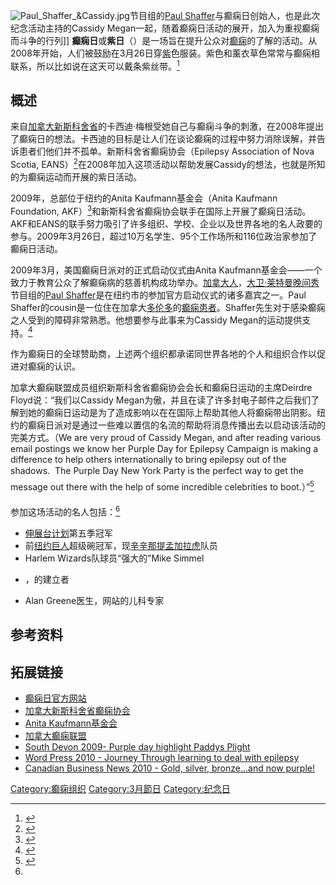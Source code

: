 [[File:Paul_Shaffer_&Cassidy.jpg|thumb]]节目组的[[Paul_Shaffer|Paul Shaffer]]与癫痫日创始人，也是此次纪念活动主持的Cassidy Megan一起，随着癫痫日活动的展开，加入为重视癫痫而斗争的行列]]
'''癫痫日'''或'''紫日'''（{{lang-en|'''Purple Day'''}}）是一场旨在提升公众对[[癫痫|癫痫]]的了解的活动。从2008年开始，人们被鼓励在3月26日穿[[紫|紫]]色服装。紫色和薰衣草色常常与癫痫相联系，所以比如说在这天可以戴条紫丝带。<ref name=PurpleDay>{{cite web|title=Purple Day|url=http://www.purpleday.org/|accessdate=2010-08-14|language=en|archive-date=2021-04-14|archive-url=https://web.archive.org/web/20210414201417/https://www.purpleday.org/|dead-url=no}}</ref>

== 概述 ==
来自[[加拿大|加拿大]][[新斯科舍省|新斯科舍省]]的卡西迪·梅根受她自己与癫痫斗争的刺激，在2008年提出了癫痫日的想法。卡西迪的目标是让人们在谈论癫痫的过程中努力消除误解，并告诉患者们他们并不孤单。新斯科舍省癫痫协会（Epilepsy Association of Nova Scotia, EANS）<ref>{{cite web|url=http://www.epilepsyns.com|title=Cassidy Megan, founder of the March 26 Purple Day for Epilepsy meets Her Majesty The Queen|publisher=epilepsyns.com|accessdate=2010-11-25|language=en|archive-date=2021-04-21|archive-url=https://web.archive.org/web/20210421194615/http://epilepsyns.com/|dead-url=no}}</ref>在2008年加入这项活动以帮助发展Cassidy的想法，也就是所知的为癫痫运动而开展的紫日活动。

2009年，总部位于纽约的Anita Kaufmann基金会（Anita Kaufmann Foundation, AKF）<ref>{{cite web|url=http://www.akfus.org|title=Anita Kaufmann基金会主页|language=en|access-date=2015-02-13|archive-date=2020-08-26|archive-url=https://web.archive.org/web/20200826033315/http://www.akfus.org/|dead-url=no}}</ref>和新斯科舍省癫痫协会联手在国际上开展了癫痫日活动。AKF和EANS的联手努力吸引了许多组织、学校、企业以及世界各地的名人政要的参与。2009年3月26日，超过10万名学生、95个工作场所和116位政治家参加了癫痫日活动。

2009年3月，美国癫痫日派对的正式启动仪式由Anita Kaufmann基金会——一个致力于教育公众了解癫痫病的慈善机构成功举办。[[加拿大人|加拿大人]]，[[大卫·莱特曼晚间秀|大卫·莱特曼晚间秀]]节目组的[[Paul_Shaffer|Paul Shaffer]]是在纽约市的{{le|迪伦糖果吧|Dylan's Candy Bar}}参加官方启动仪式的诸多嘉宾之一。Paul Shaffer的cousin是一位住在加拿大[[多伦多|多伦多]]的[[癫痫患者|癫痫患者]]。Shaffer先生对于感染癫痫之人受到的障碍非常熟悉。他想要参与此事来为Cassidy Megan的运动提供支持。<ref name="Host">{{cite web|url=http://inherownwrite.blogspot.com/2009/03/purple-day-in-new-york-city.html|title=Purple Day in New York City|date=2009-03-14|publisher=inherownwrite.blogspot.com|accessdate=2010-11-25|language=en|archive-date=2017-01-03|archive-url=https://web.archive.org/web/20170103094617/http://inherownwrite.blogspot.com/2009/03/purple-day-in-new-york-city.html|dead-url=no}}</ref>

作为癫痫日的全球赞助商，上述两个组织都承诺同世界各地的个人和组织合作以促进对癫痫的认识。

加拿大癫痫联盟成员组织新斯科舍省癫痫协会会长和癫痫日运动的主席Deirdre Floyd说：“我们以Cassidy Megan为傲，并且在读了许多封电子邮件之后我们了解到她的癫痫日运动是为了造成影响以在在国际上帮助其他人将癫痫带出阴影。纽约的癫痫日派对是通过一些难以置信的名流的帮助将消息传播出去以启动该活动的完美方式。（We are very proud of Cassidy Megan, and after reading various email postings we know her Purple Day for Epilepsy Campaign is making a difference to help others internationally to bring epilepsy out of the shadows.  The Purple Day New York Party is the perfect way to get the message out there with the help of some incredible celebrities to boot.）”<ref name="NS">{{cite web|url=http://www.epilepsyns.com|title=加拿大新斯科舍省癫痫协会首页|language=en|access-date=2015-02-13|archive-date=2021-04-21|archive-url=https://web.archive.org/web/20210421194615/http://epilepsyns.com/|dead-url=no}}</ref>

参加这场活动的名人包括：<ref name="Host" />
*[[伸展台计划|伸展台计划]]第五季冠军 {{link-en|Leanne Marshall|Leanne Marshall}}
*前[[纽约巨人|纽约巨人]]超级碗冠军，现[[辛辛那提孟加拉虎|辛辛那提孟加拉虎]]队员{{link-en|Geoff Pope|Geoff Pope (American football)}}
*Harlem Wizards队球员“强大的”Mike Simmel
<!--*Model Jaime Paetz (one of Maxim Magazine's "10 Hotties")-->
*{{link-en|Paul Green|Paul Green (musician)}}，{{link-en|School of Rock|School of Rock (company)}}的建立者
*Alan Greene医生，{{link-en|WebMD|WebMD}}网站的儿科专家 

==参考资料==
{{Reflist}}

==拓展链接==
* [http://www.purpleday.org/ 癫痫日官方网站] {{Wayback|url=http://www.purpleday.org/ |date=20210414201417 }}{{en}}
* [http://www.epilepsyns.com/  加拿大新斯科舍省癫痫协会] {{Wayback|url=http://www.epilepsyns.com/ |date=20210421194615 }}{{en}}
* [http://www.akfus.org/  Anita Kaufmann基金会] {{Wayback|url=http://www.akfus.org/ |date=20200826033315 }}{{en}}
* [http://www.epilepsymatters.com/ 加拿大癫痫联盟] {{Wayback|url=http://www.epilepsymatters.com/ |date=20210211163156 }}{{en}}
* [http://www.thisissouthdevon.co.uk/news/Purple-day-highlight-Paddy-s-plight/article-894984-detail/article.html South Devon 2009- Purple day highlight Paddys Plight ]{{dead link|date=2018年3月 |bot=InternetArchiveBot |fix-attempted=yes }}{{en}}
* [http://epilepsyjourney.wordpress.com/ Word Press 2010 - Journey Through learning to deal with epilepsy ] {{Wayback|url=http://epilepsyjourney.wordpress.com/ |date=20210211214035 }}{{en}}
* [http://www.canadianbusiness.com/markets/cnw/article.jsp?content=20100301_060502_1_cnw_cnw Canadian Business News 2010 - Gold, silver, bronze...and now purple! ]{{dead link|date=2018年1月 |bot=InternetArchiveBot |fix-attempted=yes }}{{en}}

[[Category:癫痫组织|Category:癫痫组织]]
[[Category:3月節日|Category:3月節日]]
[[Category:纪念日|Category:纪念日]]